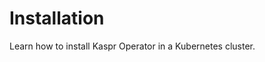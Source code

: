 
# Installation

Learn how to install Kaspr Operator in a Kubernetes cluster.

<Cards>
  <Cards.Card
    title="Install with Helm"
    href={`/docs/getting-started/installation/helm`}
  />
</Cards>
